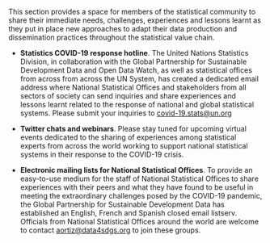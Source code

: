 
This section provides a space for members of the statistical community to share
their immediate needs, challenges, experiences and lessons learnt as they put in
place new approaches to adapt their data production and dissemination practices
throughout the statistical value chain.

- **Statistics COVID-19 response hotline**. The United Nations Statistics
  Division, in collaboration with the Global Partnership for Sustainable
  Development Data and Open Data Watch, as well as statistical offices from
  across from across the UN System, has created a dedicated email address where
  National Statistical Offices and stakeholders from all sectors of society can
  send inquiries and share experiences and lessons learnt related to the
  response of national and global statistical systems. Please submit your
  inquiries to [covid-19.stats@un.org](mailto:covid-19.stats@un.org)

- **Twitter chats and webinars**. Please stay tuned for upcoming virtual events
  dedicated to the sharing of experiences among statistical experts from across
  the world working to support national statistical systems in their response to
  the COVID-19 crisis.

- **Electronic mailing lists for National Statistical Offices**. To provide an
  easy-to-use medium for the staff of National Statistical Offices to share
  experiences with their peers and what they have found to be useful in meeting
  the extraordinary challenges posed by the COVID-19 pandemic, the Global
  Partnership for Sustainable Development Data has established an English,
  French and Spanish closed email listserv. Officials from National Statistical
  Offices around the world are welcome to contact
  [aortiz@data4sdgs.org](mailto:aortiz@data4sdgs.org) to join these groups.
